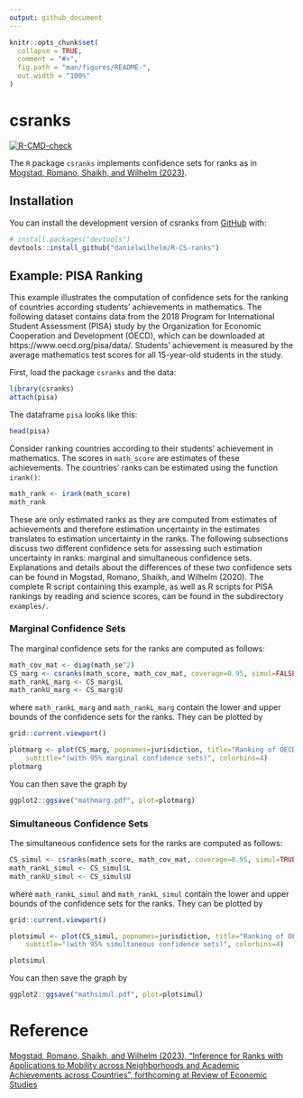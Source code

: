 ```yaml
---
output: github_document
---
```


<!-- README.md is generated from README.Rmd. Please edit that file -->

```r
knitr::opts_chunk$set(
  collapse = TRUE,
  comment = "#>",
  fig.path = "man/figures/README-",
  out.width = "100%"
)
```

# csranks

<!-- badges: start -->
[![R-CMD-check](https://github.com/danielwilhelm/R-CS-ranks/actions/workflows/R-CMD-check.yaml/badge.svg)](https://github.com/danielwilhelm/R-CS-ranks/actions/workflows/R-CMD-check.yaml)
<!-- badges: end -->

The `R` package `csranks` implements confidence sets for ranks as in [Mogstad, Romano, Shaikh, and Wilhelm (2023)](http://dwilhelm.userweb.mwn.de/papers/cwp0323.pdf).

## Installation

You can install the development version of csranks from [GitHub](https://github.com/) with:

``` r
# install.packages("devtools")
devtools::install_github("danielwilhelm/R-CS-ranks")
```

## Example: PISA Ranking

This example illustrates the computation of confidence sets for the ranking of countries according students' achievements in mathematics. The following dataset contains data from the 2018 Program for International Student Assessment (PISA) study by the Organization for Economic Cooperation and Development (OECD), which can be downloaded at https://www.oecd.org/pisa/data/. Students' achievement is measured by the average mathematics test scores for all 15-year-old students in the study.


First, load the package `csranks` and the data:

```r
library(csranks)
attach(pisa)
```

The dataframe `pisa` looks like this:

```r
head(pisa)
```

Consider ranking countries according to their students' achievement in mathematics. The scores in `math_score` are estimates of these achievements. The countries' ranks can be estimated using the function `irank()`:

```r
math_rank <- irank(math_score)
math_rank
```

These are only estimated ranks as they are computed from estimates of achievements and therefore estimation uncertainty in the estimates translates to estimation uncertainty in the ranks. The following subsections discuss two different confidence sets for assessing such estimation uncertainty in ranks: marginal and simultaneous confidence sets. Explanations and details about the differences of these two confidence sets can be found in Mogstad, Romano, Shaikh, and Wilhelm (2020). The complete R script containing this example, as well as R scripts for PISA rankings by reading and science scores, can be found in the subdirectory `examples/`.

### Marginal Confidence Sets

The marginal confidence sets for the ranks are computed as follows:

```r
math_cov_mat <- diag(math_se^2)
CS_marg <- csranks(math_score, math_cov_mat, coverage=0.95, simul=FALSE, R=1000, seed=101)
math_rankL_marg <- CS_marg$L
math_rankU_marg <- CS_marg$U
```

where `math_rankL_marg` and `math_rankL_marg` contain the lower and upper bounds of the confidence sets for the ranks. They can be plotted by

```r
grid::current.viewport()

plotmarg <- plot(CS_marg, popnames=jurisdiction, title="Ranking of OECD Countries by 2018 PISA Math Score", 
	subtitle="(with 95% marginal confidence sets)", colorbins=4)
plotmarg
```

You can then save the graph by

```r
ggplot2::ggsave("mathmarg.pdf", plot=plotmarg)
```

### Simultaneous Confidence Sets

The simultaneous confidence sets for the ranks are computed as follows:

```r
CS_simul <- csranks(math_score, math_cov_mat, coverage=0.95, simul=TRUE, R=1000, seed=101)
math_rankL_simul <- CS_simul$L
math_rankU_simul <- CS_simul$U
```

where `math_rankL_simul` and `math_rankL_simul` contain the lower and upper bounds of the confidence sets for the ranks. They can be plotted by

```r
grid::current.viewport()

plotsimul <- plot(CS_simul, popnames=jurisdiction, title="Ranking of OECD Countries by 2018 PISA Math Score", 
	subtitle="(with 95% simultaneous confidence sets)", colorbins=4)

plotsimul
```

You can then save the graph by

```r
ggplot2::ggsave("mathsimul.pdf", plot=plotsimul)
```


# Reference
[Mogstad, Romano, Shaikh, and Wilhelm (2023), "Inference for Ranks with Applications to Mobility across Neighborhoods and Academic Achievements across Countries", forthcoming at Review of Economic Studies](http://dwilhelm.userweb.mwn.de/papers/cwp0323.pdf)

